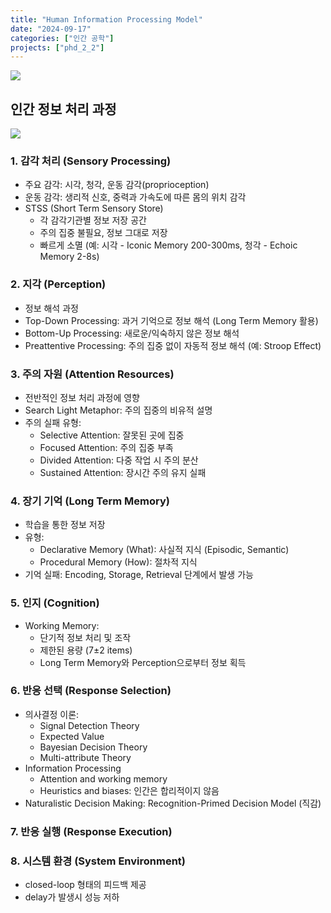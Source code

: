 ```yaml
---
title: "Human Information Processing Model"
date: "2024-09-17"
categories: ["인간 공학"]
projects: ["phd_2_2"]
---
```


![](/img/human-thumb.jpg){.post-thumbnail}

## 인간 정보 처리 과정

![](img/2024-11-29-09-41-09.png)  

### 1. 감각 처리 (Sensory Processing)
- 주요 감각: 시각, 청각, 운동 감각(proprioception)
- 운동 감각: 생리적 신호, 중력과 가속도에 따른 몸의 위치 감각
- STSS (Short Term Sensory Store)
  - 각 감각기관별 정보 저장 공간
  - 주의 집중 불필요, 정보 그대로 저장
  - 빠르게 소멸 (예: 시각 - Iconic Memory 200-300ms, 청각 - Echoic Memory 2-8s)

### 2. 지각 (Perception)
- 정보 해석 과정
- Top-Down Processing: 과거 기억으로 정보 해석 (Long Term Memory 활용)
- Bottom-Up Processing: 새로운/익숙하지 않은 정보 해석
- Preattentive Processing: 주의 집중 없이 자동적 정보 해석 (예: Stroop Effect)

### 3. 주의 자원 (Attention Resources)
- 전반적인 정보 처리 과정에 영향
- Search Light Metaphor: 주의 집중의 비유적 설명
- 주의 실패 유형:
  - Selective Attention: 잘못된 곳에 집중
  - Focused Attention: 주의 집중 부족
  - Divided Attention: 다중 작업 시 주의 분산
  - Sustained Attention: 장시간 주의 유지 실패

### 4. 장기 기억 (Long Term Memory)
- 학습을 통한 정보 저장
- 유형:
  - Declarative Memory (What): 사실적 지식 (Episodic, Semantic)
  - Procedural Memory (How): 절차적 지식
- 기억 실패: Encoding, Storage, Retrieval 단계에서 발생 가능

### 5. 인지 (Cognition)
- Working Memory:
  - 단기적 정보 처리 및 조작
  - 제한된 용량 (7±2 items)
  - Long Term Memory와 Perception으로부터 정보 획득

### 6. 반응 선택 (Response Selection)
- 의사결정 이론:
  - Signal Detection Theory
  - Expected Value
  - Bayesian Decision Theory
  - Multi-attribute Theory
- Information Processing
  - Attention and working memory
  - Heuristics and biases: 인간은 합리적이지 않음
- Naturalistic Decision Making: Recognition-Primed Decision Model (직감)

### 7. 반응 실행 (Response Execution)

### 8. 시스템 환경 (System Environment)
- closed-loop 형태의 피드백 제공
- delay가 발생시 성능 저하
